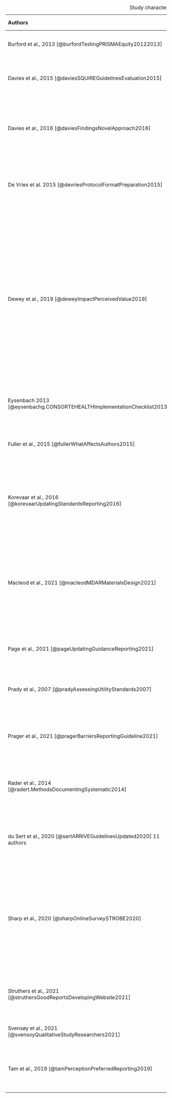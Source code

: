   -----------------------------------------------------------------------------------------------------------------------------------------------------------------------------------------------------------------------------------------------------------------------------------------------------------------------------------------------------------------------------------------------------------------------------------------------------------------------------------------------------------------------------------------------------------------------------------------------------------------------------------------------------------------------------------------------------------------------------------------------------------------------------------------------------------------------------------------------------------------------------------
  **Authors**                                                                     **Participants**                                                               **Participant's country**                                                                                                                                                                                                                                  **Guideline(s) considered**                                                 **Methods**                                                **Phenomena of interest**                                                                                                                                                                                                                                                                      **CASP rating**
  ----------------------------------------------------------------------------- ------------------------------------------------------------------------------ ---------------------------------------------------------------------------------------------------------------------------------------------------------------------------------------------------------------------------------------------------------- --------------------------------------------------------------------------- ---------------------------------------------------------- ---------------------------------------------------------------------------------------------------------------------------------------------------------------------------------------------------------------------------------------------------------------------------------------------- -------------------
  Burford et al., 2013 [@burfordTestingPRISMAEquity20122013]                    151 systematic review authors                                                  Not reported                                                                                                                                                                                                                                               PRISMA Equity                                                               Mixed methods survey                                       Perceived utility, facilitators, and barriers                                                                                                                                                                                                                                                  Fairly valuable

  Davies et al., 2015 [@daviesSQUIREGuidelinesEvaluation2015]                   18 experts and 29 end users                                                    USA, Canada, Sweden, the UK, and Norway                                                                                                                                                                                                                    SQUIRE                                                                      Focus groups and interviews                                Experiences with and impressions of the SQUIRE Guidelines                                                                                                                                                                                                                                      Valuable

  Davies et al., 2016 [@daviesFindingsNovelApproach2016]                        44 graduates faculty, and directors of healthcare                              Not reported                                                                                                                                                                                                                                               SQUIRE                                                                      Mixed methods survey and written exercise                  "whether SQUIRE 1.6 was understood and implemented as intended by the developers"                                                                                                                                                                                                              Valuable

  De Vries et al. 2015 [@devriesProtocolFormatPreparation2015]                  7 researchers                                                                  Not reported                                                                                                                                                                                                                                               Systematic review protocols of animal intervention studies                                                                             Feedback on usability, missing items, possibilities for improvement and clarity                                                                                                                                                                                                                Not very valuable

  Dewey et al., 2019 [@deweyImpactPerceivedValue2019]                           74 out of 831 survey respondents that provided (optional) free text comments   The full survey was answered by respondents in the USA, Canada, China, South Korea, Japan, Germany, France, Italy, UK, Other European countries, Middle East, Latin America, Other. It\'s unclear where respondents for the free text answers came from.   CONSORT, STROBE, PRISMA, STARD                                              Mixed methods survey                                       \"(1) When and how are reporting guidelines and checklists used by authors and reviewers? (2) What is their impact on the content of final manuscript drafts according to authors? and (3) How do authors and reviewers perceive the value of reporting guidelines and related checklists?\"   Fairly valuable

  Eysenbach 2013 [@eysenbachg.CONSORTEHEALTHImplementationChecklist2013]        61 authors                                                                     Not reported                                                                                                                                                                                                                                               CONSORT Ehealth                                                             Mixed methods survey                                       Views on completing the checklist as part of submission                                                                                                                                                                                                                                        Fairly valuable

  Fuller et al., 2015 [@fullerWhatAffectsAuthors2015]                           5 authors                                                                      USA and Australia                                                                                                                                                                                                                                          TREND and Reporting Guidelines in general                                   Semi structured interviews                                 Factors that affected authors' use of TREND and other reporting guidelines                                                                                                                                                                                                                     Valuable

  Korevaar et al., 2016 [@korevaarUpdatingStandardsReporting2016]               4 radiology residents, 8 laboratory medicine experts                           Radiology residents were from the Netherlands. No geographical details provided for experts                                                                                                                                                                STARD                                                                       Interview (residents) and mixed methods survey (experts)   To identify items that were vague, ambiguous, difficult to interpret, or missing                                                                                                                                                                                                               Fairly valuable

  Macleod et al., 2021 [@macleodMDARMaterialsDesign2021]                        211 authors, but only some answered the free text question                     The full survey was answered by participants in the USA, China, Japan, Germany, EU, and "Other" areas. It is unclear who answered the free text question.                                                                                                  Materials Design Analysis Reporting framework                               Mixed methods survey                                       Whether the checklist was clear and useful                                                                                                                                                                                                                                                     Fairly valuable

  Page et al., 2021 [@pageUpdatingGuidanceReporting2021]                        110 systematic review authors and experts                                      Not reported                                                                                                                                                                                                                                               PRISMA                                                                      Mixed methods survey                                       Opinions on PRISMA and proposed changes                                                                                                                                                                                                                                                        Valuable

  Prady et al., 2007 [@pradyAssessingUtilityStandards2007]                      40 authors                                                                     Not reported                                                                                                                                                                                                                                               Standards for Reporting Interventions in Controlled Trials of Acupuncture   Mixed methods survey                                       Experiences using PRISMA                                                                                                                                                                                                                                                                       Fairly valuable

  Prager et al., 2021 [@pragerBarriersReportingGuideline2021]                   5 of 18 survey respondents that answered the free text question                Not reported                                                                                                                                                                                                                                               STARD                                                                       Mixed methods survey                                       Barriers to STARD 2015 adherence                                                                                                                                                                                                                                                               Fairly valuable

  Rader et al., 2014 [@radert.MethodsDocumentingSystematic2014]                 263 systematic reviewers                                                       Not reported                                                                                                                                                                                                                                               PRISMA                                                                      Mixed methods survey                                       Barriers or difficulties in meeting more detailed reporting standards in PRISMA                                                                                                                                                                                                                Fairly valuable

  du Sert et al., 2020 [@sertARRIVEGuidelinesUpdated2020]   11 authors                                                                     UK, USA, Belgium, Brazil                                                                                                                                                                                                                                   ARRIVE                                                                      Interview and writing task                                 Authors' opinions, interpretation, and experiences of updated ARRIVE guidelines                                                                                                                                                                                                                Fairly valuable

  Sharp et al., 2020 [@sharpOnlineSurveySTROBE2020]                             203 of 1015 researchers that answered free text questions                      The full survey was answered by participants in Africa, Asia, Europe, North and South America, Middle East, and Pacific Region. It is unclear who answered the free text question.                                                                         STROBE                                                                      Mixed methods survey                                       Experiences and attitudes towards STROBE                                                                                                                                                                                                                                                       Valuable

  Struthers et al., 2021 [@struthersGoodReportsDevelopingWebsite2021]           623 authors, 274 of whom answered free the text question                       Not reported                                                                                                                                                                                                                                               Reporting guidelines in general                                             Mixed methods survey                                       The question asked, "What could I do to improve the guideline?"                                                                                                                                                                                                                                Fairly valuable

  Svensøy et al., 2021 [@svensoyQualitativeStudyResearchers2021]                10 authors                                                                     Not reported                                                                                                                                                                                                                                               Not specified                                                               Semi structured interviews                                 Experiences using guidelines or templates                                                                                                                                                                                                                                                      Valuable

  Tam et al., 2019 [@tamPerceptionPreferredReporting2019]                       230 authors, 62 of whom answered the open-ended questions                      Not reported                                                                                                                                                                                                                                               PRISMA                                                                      Mixed methods survey                                       Opinions on PRISMA                                                                                                                                                                                                                                                                             Fairly valuable
  -----------------------------------------------------------------------------------------------------------------------------------------------------------------------------------------------------------------------------------------------------------------------------------------------------------------------------------------------------------------------------------------------------------------------------------------------------------------------------------------------------------------------------------------------------------------------------------------------------------------------------------------------------------------------------------------------------------------------------------------------------------------------------------------------------------------------------------------------------------------------------------

: Study characteristics {#tbl-study-characteristics}